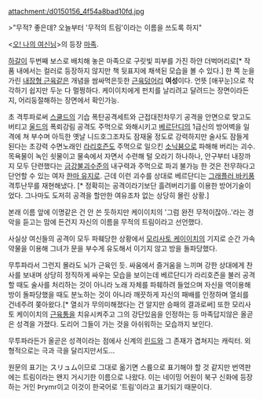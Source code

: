 attachment:/d0150156_4f54a8bad10fd.jpg

>"무적? 좋은데? 오늘부터 '무적의 트림'이라는 이름을 쓰도록 하지"
　

<[[오! 나의 여신님]]>의 등장 [[마족]].

[[하갈]]이 두번째 보스로 배치해 놓은 마족으로 구릿빛 피부를 가진 하얀 더벅머리로[* 작품 내에서는 컬러로 등장하지 않지만 책 뒷표지에 채색된 모습을 볼 수 있다.] 한 쪽 눈을 가린 [[내장형 근육]]같은 개념을 쌈싸먹은듯한 [[근육]]덩어리 '''여성'''이다. 언뜻 [애꾸눈]으로 착각하기 쉽지만 두눈 다 멀쩡하다. 케이이치에게 펀치를 날리려고 달려드는 장면이라든지, 어리둥절해하는 장면에서 확인가능.

초 격투파로써 [[스쿨드]]의 기습 폭탄공격세트와 근접대전차무기 공격을 안면으로 맞고도 버티고 [[울드]]의 폭뢰강림 공격도 주먹으로 와해시키고 [[베르단디]]의 1급신의 방어벽을 일격에 쳐 부수며 아득한 옛날 니드호그조차도 잠재울 정도로 강력하지만 술사도 잠들게 된다는 초강력 수면노래인 [[라리호]]즌도 주먹으로 일으킨 [[소닉붐]]으로 파해해 버리는 괴수. 목욕물이 녹인 쇳물이고 물속에서 자면서 수련해 털 오라기 하나하나, 안구부터 내장까지 모두 단련했다는 [[금강불괴]]수준의 내구력과 주먹으로 파괴 불가능 한 것은 전무하다고 단언할 수 있는 여자 [[한마 유지로]]. 근데 이런 괴수를 상대로 베르단디는 [[그래플러 바키]]풍 격투난무를 재현해냈다. [* 정확히는 공격이라기보단 흘려버리기를 이용한 방어기술이었다. 그나마도 도저히 공격을 할만한 여유조차 없는 상당히 몰린 상황.]

본래 이름 앞에 이명같은 건 안 쓴 듯하지만 케이이치의 '그럼 완전 무적이잖아..'라는 경악을 듣고는 맘에 든건지 자신의 이름을 무적의 트림이라고 선언했다.

사실상 여신들의 공격이 모두 파훼당한 상황에서 [[모리사토 케이이치]]의 기지로 순간 가속 약물을 이용해 그녀가 문을 부수게 유도해서 이기지 않고 방을 돌파당했다.

무투파라서 그런지 몰라도 뇌가 근육인 듯. 싸움에서 즐거움을 느끼며 강한 상대에게 찬사를 보내며 상당히 정직하게 싸우는 모습을 보이는데 베르단디가 라리호즌을 불러 공격할 때도 술사를 처리하는 것이 아니라 노래 자체를 파훼하려 들었으며 자신을 역이용해 방이 돌파당했을 때도 분노하는 것이 아니라 깨끗하게 자신의 패배를 인정하며 열쇠를 건네주려 쫒아왔다.[* 열쇠가 무의미해졌다는 건 알지만 승패의 결과로써] 또한 모리사토 케이이치의 [[근육통]]을 치유시켜주고 그의 강단있음을 인정하는 등 마족답지않은 올곧은 성격을 가졌다. 도리어 그들이 가는 것을 아쉬워하는 모습까지 보인다.

무투파라든가 올곧은 성격이라는 점에사 신계의 [[린드]]와 그 존재가 겹쳐지는 캐릭터. 외형적으로는 극과 극을 달리지만서도...

원문의 표기는 スリュム이므로 그대로 옮기면 스륨으로 표기해야 할 것 같지만 번역판에는 트림이라는 왠지 거시기한 이름으로 나왔다. 이는 네이밍 어원이 북구 신화에 등장하는 거인 Þrymr이고 이것이 한국어로 '트림'이라고 표기되기 때문이다.
